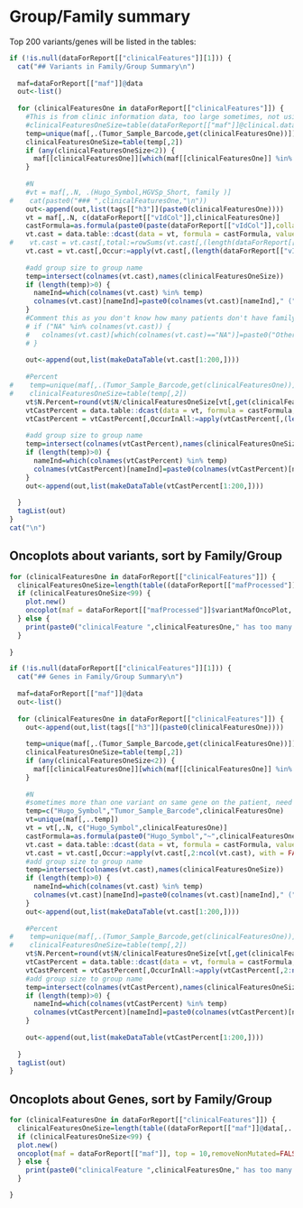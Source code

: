 
# Group/Family summary

Top 200 variants/genes will be listed in the tables:

<!-- ## Variants in Family/Group -->
```r
if (!is.null(dataForReport[["clinicalFeatures"]][1])) {
  cat("## Variants in Family/Group Summary\n")
  
  maf=dataForReport[["maf"]]@data
  out<-list()
  
  for (clinicalFeaturesOne in dataForReport[["clinicalFeatures"]]) {
    #This is from clinic information data, too large sometimes, not using this way.
    #clinicalFeaturesOneSize=table(dataForReport[["maf"]]@clinical.data[,..clinicalFeaturesOne])
    temp=unique(maf[,.(Tumor_Sample_Barcode,get(clinicalFeaturesOne))])
    clinicalFeaturesOneSize=table(temp[,2])
    if (any(clinicalFeaturesOneSize<2)) {
      maf[[clinicalFeaturesOne]][which(maf[[clinicalFeaturesOne]] %in% names(which(clinicalFeaturesOneSize<2)))]=NA
    }
    
    #N
    #vt = maf[,.N, .(Hugo_Symbol,HGVSp_Short, family )]
#    cat(paste0("### ",clinicalFeaturesOne,"\n"))
    out<-append(out,list(tags[["h3"]](paste0(clinicalFeaturesOne))))
    vt = maf[,.N, c(dataForReport[["vIdCol"]],clinicalFeaturesOne)]
    castFormula=as.formula(paste0(paste(dataForReport[["vIdCol"]],collapse="+"),"~",clinicalFeaturesOne))
    vt.cast = data.table::dcast(data = vt, formula = castFormula, value.var = 'N', fill = 0)
#    vt.cast = vt.cast[,total:=rowSums(vt.cast[,(length(dataForReport[["vIdCol"]])+1):ncol(vt.cast), with = FALSE])][order(total, decreasing = TRUE)]
    vt.cast = vt.cast[,Occur:=apply(vt.cast[,(length(dataForReport[["vIdCol"]])+1):ncol(vt.cast), with = FALSE],1,function(x) length(which(x>0)))][order(Occur, decreasing = TRUE)]
    
    #add group size to group name
    temp=intersect(colnames(vt.cast),names(clinicalFeaturesOneSize))
    if (length(temp)>0) {
      nameInd=which(colnames(vt.cast) %in% temp)
      colnames(vt.cast)[nameInd]=paste0(colnames(vt.cast)[nameInd]," (",clinicalFeaturesOneSize[colnames(vt.cast)[nameInd]],")")
    }
    #Comment this as you don't know how many patients don't have family information
    # if ("NA" %in% colnames(vt.cast)) {
    #   colnames(vt.cast)[which(colnames(vt.cast)=="NA")]=paste0("Other or No Family (",sum(clinicalFeaturesOneSize)-sum(clinicalFeaturesOneSize[temp]),")")
    # }
    
    out<-append(out,list(makeDataTable(vt.cast[1:200,])))
    
    #Percent
#    temp=unique(maf[,.(Tumor_Sample_Barcode,get(clinicalFeaturesOne))])
#    clinicalFeaturesOneSize=table(temp[,2])
    vt$N.Percent=round(vt$N/clinicalFeaturesOneSize[vt[,get(clinicalFeaturesOne)]],2)
    vtCastPercent = data.table::dcast(data = vt, formula = castFormula, value.var = 'N.Percent', fill = 0)
    vtCastPercent = vtCastPercent[,OccurInAll:=apply(vtCastPercent[,(length(dataForReport[["vIdCol"]])+1):ncol(vtCastPercent), with = FALSE],1,function(x) length(which(x==1)))][order(OccurInAll, decreasing = TRUE)]
    
    #add group size to group name
    temp=intersect(colnames(vtCastPercent),names(clinicalFeaturesOneSize))
    if (length(temp)>0) {
      nameInd=which(colnames(vtCastPercent) %in% temp)
      colnames(vtCastPercent)[nameInd]=paste0(colnames(vtCastPercent)[nameInd]," (",clinicalFeaturesOneSize[colnames(vtCastPercent)[nameInd]],")")
    }
    out<-append(out,list(makeDataTable(vtCastPercent[1:200,])))
    
  }
  tagList(out)
}
cat("\n")
```


## Oncoplots about variants, sort by Family/Group

```r
for (clinicalFeaturesOne in dataForReport[["clinicalFeatures"]]) {
  clinicalFeaturesOneSize=length(table((dataForReport[["mafProcessed"]]$variantMafOncoPlot@data[,..clinicalFeaturesOne])))
  if (clinicalFeaturesOneSize<99) {
    plot.new()
    oncoplot(maf = dataForReport[["mafProcessed"]]$variantMafOncoPlot, top = 10,removeNonMutated=FALSE,showTumorSampleBarcodes=TRUE,clinicalFeatures=clinicalFeaturesOne,sortByAnnotation=TRUE)
  } else {
    print(paste0("clinicalFeature ",clinicalFeaturesOne," has too many groups: ",clinicalFeaturesOneSize, ". Reduce it to less than 99 for Oncoplots"))
  }
    
}

```


<!-- ## Genes in Family/Group -->
```r
if (!is.null(dataForReport[["clinicalFeatures"]][1])) {
  cat("## Genes in Family/Group Summary\n")
  
  maf=dataForReport[["maf"]]@data
  out<-list()
  
  for (clinicalFeaturesOne in dataForReport[["clinicalFeatures"]]) {
    out<-append(out,list(tags[["h3"]](paste0(clinicalFeaturesOne))))
    
    temp=unique(maf[,.(Tumor_Sample_Barcode,get(clinicalFeaturesOne))])
    clinicalFeaturesOneSize=table(temp[,2])
    if (any(clinicalFeaturesOneSize<2)) {
      maf[[clinicalFeaturesOne]][which(maf[[clinicalFeaturesOne]] %in% names(which(clinicalFeaturesOneSize<2)))]=NA
    }
    
    #N
    #sometimes more than one variant on same gene on the patient, need to remove
    temp=c("Hugo_Symbol","Tumor_Sample_Barcode",clinicalFeaturesOne)
    vt=unique(maf[,..temp])
    vt = vt[,.N, c("Hugo_Symbol",clinicalFeaturesOne)]
    castFormula=as.formula(paste0("Hugo_Symbol","~",clinicalFeaturesOne))
    vt.cast = data.table::dcast(data = vt, formula = castFormula, value.var = 'N', fill = 0)
    vt.cast = vt.cast[,Occur:=apply(vt.cast[,2:ncol(vt.cast), with = FALSE],1,function(x) length(which(x>0)))][order(Occur, decreasing = TRUE)]
    #add group size to group name
    temp=intersect(colnames(vt.cast),names(clinicalFeaturesOneSize))
    if (length(temp)>0) {
      nameInd=which(colnames(vt.cast) %in% temp)
      colnames(vt.cast)[nameInd]=paste0(colnames(vt.cast)[nameInd]," (",clinicalFeaturesOneSize[colnames(vt.cast)[nameInd]],")")
    }
    out<-append(out,list(makeDataTable(vt.cast[1:200,])))
    
    #Percent
#    temp=unique(maf[,.(Tumor_Sample_Barcode,get(clinicalFeaturesOne))])
#    clinicalFeaturesOneSize=table(temp[,2])
    vt$N.Percent=round(vt$N/clinicalFeaturesOneSize[vt[,get(clinicalFeaturesOne)]],2)
    vtCastPercent = data.table::dcast(data = vt, formula = castFormula, value.var = 'N.Percent', fill = 0)
    vtCastPercent = vtCastPercent[,OccurInAll:=apply(vtCastPercent[,2:ncol(vtCastPercent), with = FALSE],1,function(x) length(which(x==1)))][order(OccurInAll, decreasing = TRUE)]
    #add group size to group name
    temp=intersect(colnames(vtCastPercent),names(clinicalFeaturesOneSize))
    if (length(temp)>0) {
      nameInd=which(colnames(vtCastPercent) %in% temp)
      colnames(vtCastPercent)[nameInd]=paste0(colnames(vtCastPercent)[nameInd]," (",clinicalFeaturesOneSize[colnames(vtCastPercent)[nameInd]],")")
    }
    
    out<-append(out,list(makeDataTable(vtCastPercent[1:200,])))
    
  }
  tagList(out)
}
```


## Oncoplots about Genes, sort by Family/Group
  
```r
for (clinicalFeaturesOne in dataForReport[["clinicalFeatures"]]) {
  clinicalFeaturesOneSize=length(table((dataForReport[["maf"]]@data[,..clinicalFeaturesOne])))
  if (clinicalFeaturesOneSize<99) {
  plot.new()
  oncoplot(maf = dataForReport[["maf"]], top = 10,removeNonMutated=FALSE,showTumorSampleBarcodes=TRUE,clinicalFeatures=clinicalFeaturesOne,sortByAnnotation=TRUE)
  } else {
    print(paste0("clinicalFeature ",clinicalFeaturesOne," has too many groups: ",clinicalFeaturesOneSize, ". Reduce it to less than 99 for Oncoplots"))
  }

}
```



